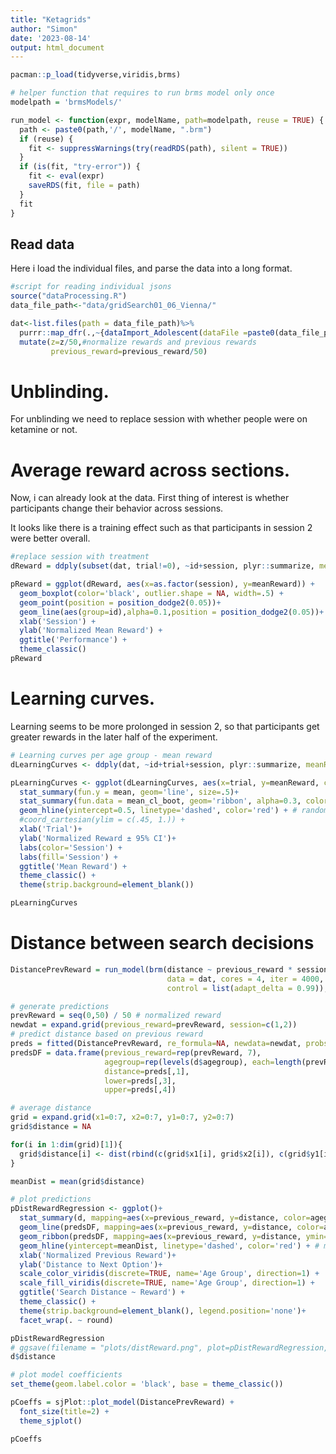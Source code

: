 ```yaml
---
title: "Ketagrids"
author: "Simon"
date: '2023-08-14'
output: html_document
---
```


```r
pacman::p_load(tidyverse,viridis,brms)

# helper function that requires to run brms model only once
modelpath = 'brmsModels/'

run_model <- function(expr, modelName, path=modelpath, reuse = TRUE) {
  path <- paste0(path,'/', modelName, ".brm")
  if (reuse) {
    fit <- suppressWarnings(try(readRDS(path), silent = TRUE))
  }
  if (is(fit, "try-error")) {
    fit <- eval(expr)
    saveRDS(fit, file = path)
  }
  fit
}
```

## Read data

Here i load the individual files, and parse the data into a long format.

```r
#script for reading individual jsons
source("dataProcessing.R")
data_file_path<-"data/gridSearch01_06_Vienna/"

dat<-list.files(path = data_file_path)%>%
  purrr::map_dfr(.,~{dataImport_Adolescent(dataFile =paste0(data_file_path,.))})%>%
  mutate(z=z/50,#normalize rewards and previous rewards
         previous_reward=previous_reward/50)
```

# Unblinding.
For unblinding we need to replace session with whether people were on ketamine or not.

# Average reward across sections.

Now, i can already look at the data. First thing of interest is whether participants change their behavior across sessions.

It looks like there is a training effect such as that participants in session 2 were better overall.

```r
#replace session with treatment
dReward = ddply(subset(dat, trial!=0), ~id+session, plyr::summarize, meanReward=mean(z))

pReward = ggplot(dReward, aes(x=as.factor(session), y=meanReward)) +
  geom_boxplot(color='black', outlier.shape = NA, width=.5) +
  geom_point(position = position_dodge2(0.05))+
  geom_line(aes(group=id),alpha=0.1,position = position_dodge2(0.05))+
  xlab('Session') +
  ylab('Normalized Mean Reward') +
  ggtitle('Performance') +
  theme_classic()
pReward
```

# Learning curves.

Learning seems to be more prolonged in session 2, so that participants get greater rewards in the later half of the experiment. 

```r
# Learning curves per age group - mean reward
dLearningCurves <- ddply(dat, ~id+trial+session, plyr::summarize, meanReward = mean(z))

pLearningCurves <- ggplot(dLearningCurves, aes(x=trial, y=meanReward, color=as.factor(session), group=session,fill=as.factor(session)))+
  stat_summary(fun.y = mean, geom='line', size=.5)+
  stat_summary(fun.data = mean_cl_boot, geom='ribbon', alpha=0.3, color=NA)+
  geom_hline(yintercept=0.5, linetype='dashed', color='red') + # random choice model
  #coord_cartesian(ylim = c(.45, 1.)) +
  xlab('Trial')+
  ylab('Normalized Reward ± 95% CI')+
  labs(color='Session') +
  labs(fill='Session') +
  ggtitle('Mean Reward') +
  theme_classic() +
  theme(strip.background=element_blank())

pLearningCurves
```
# Distance between search decisions

```r
DistancePrevReward = run_model(brm(distance ~ previous_reward * session + (previous_reward + session | id),
                                   data = dat, cores = 4, iter = 4000, warmup = 1000,
                                   control = list(adapt_delta = 0.99)), modelName = 'DistancePrevReward_sessions')
```

```r

# generate predictions
prevReward = seq(0,50) / 50 # normalized reward
newdat = expand.grid(previous_reward=prevReward, session=c(1,2))
# predict distance based on previous reward
preds = fitted(DistancePrevReward, re_formula=NA, newdata=newdat, probs=c(.025, .975))
predsDF = data.frame(previous_reward=rep(prevReward, 7),
                     agegroup=rep(levels(d$agegroup), each=length(prevReward)),
                     distance=preds[,1],
                     lower=preds[,3],
                     upper=preds[,4])

# average distance
grid = expand.grid(x1=0:7, x2=0:7, y1=0:7, y2=0:7)
grid$distance = NA

for(i in 1:dim(grid)[1]){
  grid$distance[i] <- dist(rbind(c(grid$x1[i], grid$x2[i]), c(grid$y1[i], grid$y2[i])), method = "manhattan")
}

meanDist = mean(grid$distance)

# plot predictions
pDistRewardRegression <- ggplot()+
  stat_summary(d, mapping=aes(x=previous_reward, y=distance, color=agegroup, fill=agegroup), fun.y=mean, geom='point', alpha=0.7, size=.5)+
  geom_line(predsDF, mapping=aes(x=previous_reward, y=distance, color=agegroup), size=.3) +
  geom_ribbon(predsDF, mapping=aes(x=previous_reward, y=distance, ymin=lower, ymax=upper, fill=agegroup), alpha=.3) +
  geom_hline(yintercept=meanDist, linetype='dashed', color='red') + # mean distance
  xlab('Normalized Previous Reward')+
  ylab('Distance to Next Option')+
  scale_color_viridis(discrete=TRUE, name='Age Group', direction=1) +
  scale_fill_viridis(discrete=TRUE, name='Age Group', direction=1) +
  ggtitle('Search Distance ~ Reward') +
  theme_classic() +
  theme(strip.background=element_blank(), legend.position='none')+
  facet_wrap(. ~ round)

pDistRewardRegression
# ggsave(filename = "plots/distReward.png", plot=pDistRewardRegression, height=2.5, width=4, units = "in")
d$distance

# plot model coefficients
set_theme(geom.label.color = 'black', base = theme_classic())

pCoeffs = sjPlot::plot_model(DistancePrevReward) +
  font_size(title=2) +
  theme_sjplot() 

pCoeffs

```
